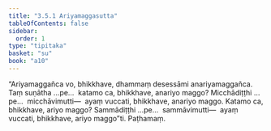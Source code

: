 ```yaml
---
title: "3.5.1 Ariyamaggasutta"
tableOfContents: false
sidebar:
  order: 1
type: "tipitaka"
basket: "su"
book: "a10"
---
```



<DynamicBreadcrumb />

<Division number="145" book="a10">

<Paragraph number="1129" book="a10">
“Ariyamaggañca vo, bhikkhave, dhammaṃ desessāmi anariyamaggañca. Taṃ suṇātha …pe…  katamo ca, bhikkhave, anariyo maggo? Micchādiṭṭhi …pe…  micchāvimutti—  ayaṃ vuccati, bhikkhave, anariyo maggo. Katamo ca, bhikkhave, ariyo maggo? Sammādiṭṭhi …pe…  sammāvimutti—  ayaṃ vuccati, bhikkhave, ariyo maggo”ti.

</Paragraph>
</Division>

<Paragraph number="1130" type="center" book="a10">
Paṭhamaṃ.
</Paragraph>